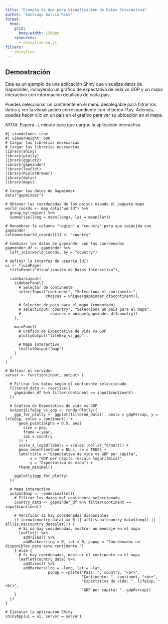 ```yaml
---
title: "Ejemplo de App para Visualización de Datos Interactiva"
author: "Santiago Garcia-Rios"
format:
  html:
    grid: 
      body-width: 1300px
    resources: 
      - shinylive-sw.js
filters:
  - shinylive
---
```


## Demostración

Este es un ejemplo de una aplicación Shiny que visualiza datos de Gapminder, incluyendo un gráfico de expectativa de vida vs GDP y un mapa interactivo con información detallada de cada país. 

Puedes seleccionar un continente en el menú desplegable para filtrar los datos y ver la visualización correspondiente con el botón `Play`. Además, puedes hacer clic en un país en el gráfico para ver su ubicación en el mapa.

*NOTA*: Espera `~1` minuto para que cargue la aplicación interactiva.


```shinylive-r
#| standalone: true
#| viewerHeight: 600
# Cargar las librerías necesarias
# Cargar las librerías necesarias
library(shiny)
library(plotly)
library(ggplot2)
library(gapminder)
library(leaflet)
library(RColorBrewer)
library(dplyr)
library(maps)

# Cargar los datos de Gapminder
data("gapminder")

# Obtener las coordenadas de los países usando el paquete maps
world_coords <- map_data("world") %>%
  group_by(region) %>%
  summarise(long = mean(long), lat = mean(lat))

# Renombrar la columna "region" a "country" para que coincida con gapminder
colnames(world_coords)[1] <- "country"

# Combinar los datos de gapminder con las coordenadas
gapminder_df <- gapminder %>%
  left_join(world_coords, by = "country")

# Definir la interfaz de usuario (UI)
ui <- fluidPage(
  titlePanel("Visualización de Datos Interactiva"),
  
  sidebarLayout(
    sidebarPanel(
      # Selector de continente
      selectInput("continent", "Selecciona el continente:", 
                  choices = unique(gapminder_df$continent)),
      
      # Selector de país para el mapa (comentado)
      # selectInput("country", "Selecciona un país para el mapa", 
      #             choices = unique(gapminder_df$country))
    ),
    
    mainPanel(
      # Gráfico de Expectativa de vida vs GDP
      plotlyOutput("lifeExp_vs_gdp"),
      
      # Mapa interactivo
      leafletOutput("map")
    )
  )
)

# Definir el servidor
server <- function(input, output) {
  
  # Filtrar los datos según el continente seleccionado
  filtered_data <- reactive({
    gapminder_df %>% filter(continent == input$continent)
  })
  
  # Gráfico de Expectativa de vida vs GDP
  output$lifeExp_vs_gdp <- renderPlotly({
    ggp_for_plotly <- ggplot(filtered_data(), aes(x = gdpPercap, y = lifeExp, color = continent)) +
      geom_point(alpha = 0.5, aes(
        size = pop,
        frame = year,
        ids = country
      )) +
      scale_x_log10(labels = scales::dollar_format()) +
      geom_smooth(method = NULL, se = TRUE) +
      labs(title = "Expectativa de vida vs GDP per cápita",
           x = "GDP per cápita (escala logarítmica)",
           y = "Expectativa de vida") +
      theme_minimal()
    
    ggplotly(ggp_for_plotly)
  })
  
  # Mapa interactivo
  output$map <- renderLeaflet({
    # Filtrar los datos del continente seleccionado
    country_data <- gapminder_df %>% filter(continent == input$continent)
    
    # Verificar si hay coordenadas disponibles
    if (nrow(country_data) == 0 || all(is.na(country_data$long)) || all(is.na(country_data$lat))) {
      # Si no hay coordenadas, mostrar un mensaje en el mapa
      leaflet() %>%
        addTiles() %>%
        addMarkers(lng = 0, lat = 0, popup = "Coordenadas no disponibles para este continente.")
    } else {
      # Si hay coordenadas, mostrar el continente en el mapa
      leaflet(country_data) %>%
        addTiles() %>%
        addMarkers(lng = ~long, lat = ~lat, 
                   popup = ~paste("País: ", country, "<br>",
                                  "Continente: ", continent, "<br>",
                                  "Expectativa de vida: ", lifeExp, "<br>",
                                  "GDP per cápita: ", gdpPercap))
    }
  })
}

# Ejecutar la aplicación Shiny
shinyApp(ui = ui, server = server)
```